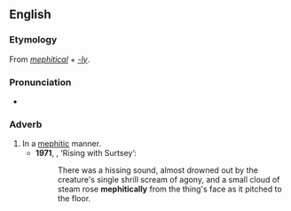 ==English==

===Etymology===
From ''[[mephitical]]'' + ''[[-ly]]''.

===Pronunciation===
* {{IPA|/mɪˈfɪtɪkli/}}

===Adverb===
{{en-adv}}

# In a [[mephitic]] manner.
#*'''1971''', {{w|Brian Lumley}}, ‘Rising with Surtsey’:
#*:There was a hissing sound, almost drowned out by the creature's single shrill scream of agony, and a small cloud of steam rose '''mephitically''' from the thing's face as it pitched to the floor.